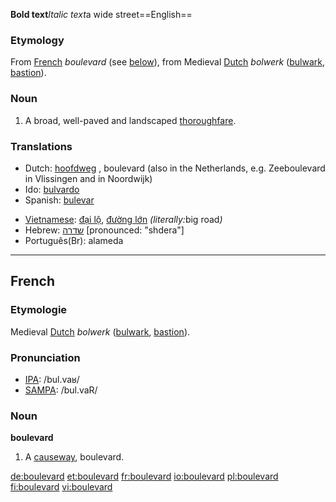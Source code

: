 '''Bold text'''''Italic text''a wide street==English==

===Etymology===
From [[French]] ''boulevard'' (see [[Boulevard#French|below]]), from Medieval [[Dutch]] ''bolwerk'' ([[bulwark]], [[bastion]]).

===Noun===
{{en-noun}}

# A broad, well-paved and landscaped [[thoroughfare]].

===Translations===
{{top}}
*Dutch: [[hoofdweg]] {{m}}, boulevard {{m}} (also in the Netherlands, e.g. Zeeboulevard in Vlissingen and in Noordwijk)
*Ido: [[bulvardo]]
*Spanish: [[bulevar]] {{m}}
{{mid}}
*[[Vietnamese]]: [[đại lộ]], [[đường lớn]] ''(literally: ''big road'')''
*Hebrew: [[שדרה]] [pronounced: "shdera"] {{f}}
*Português(Br): {{s}}{{m}} alameda
{{bottom}}
----

==French==
===Etymologie===
Medieval [[Dutch]] ''bolwerk'' ([[bulwark]], [[bastion]]).

===Pronunciation===
*[[w:IPA|IPA]]: /bul.vaʁ/
*[[w:SAMPA|SAMPA]]: /bul.vaR/

===Noun===
'''boulevard''' {{m}}
# A [[causeway]], boulevard.

[[de:boulevard]]
[[et:boulevard]]
[[fr:boulevard]]
[[io:boulevard]]
[[pl:boulevard]]
[[fi:boulevard]]
[[vi:boulevard]]